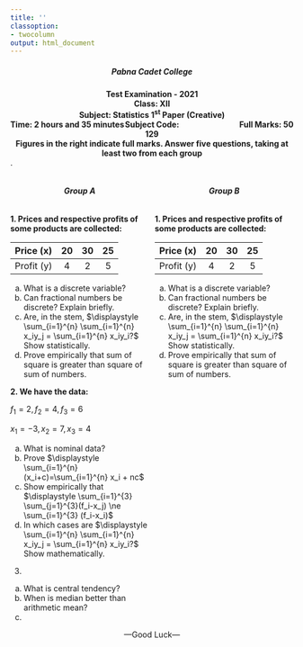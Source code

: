 ---
title: ''
classoption:
- twocolumn
output: html_document
---
<div style="font-weight: bold;">
<center><h5>Pabna Cadet College</h5></center>

<center>Test Examination - 2021<center>
<center>Class: XII</center>
<center>Subject: Statistics 1^st^ Paper (Creative)</center> 

<div style="float: left">Time: 2 hours and 35 minutes</div>
<div style="float: right">Full Marks: 50</div>
<div style="margin: 0 auto; width: 100px;">Subject Code: 129</div>
<div style="float: left">Figures in the right indicate full marks. Answer five questions, taking at least two from each group</div>
</div>

.

:::: {style="display: grid; grid-template-columns: 1fr 1fr; grid-column-gap: 10px;"}

::: {}
<center><h6>**Group A**</h6></center>

**1. Prices and respective profits of some products are collected:**

| Price (x) 	| 20 	| 30 	| 25 	|
|:---:	|:---:	|:---:	|:---:	|
| Profit (y) 	| 4 	| 2 	| 5 	|

a. What is a discrete variable?
b. Can fractional numbers be discrete? Explain briefly. 
c. Are, in the stem, $\displaystyle \sum_{i=1}^{n} \sum_{i=1}^{n} x_iy_j = \sum_{i=1}^{n} x_iy_i?$ Show statistically.
d. Prove empirically that sum of square is greater than square of sum of numbers. 

**2. We have the data:**

   $f_1=2, f_2 = 4, f_3 = 6$

   $x_1 = -3, x_2 =7, x_3 = 4$

a. What is nominal data?
b. Prove $\displaystyle \sum_{i=1}^{n} (x_i+c)=\sum_{i=1}^{n} x_i + nc$
c. Show empirically that $\displaystyle \sum_{i=1}^{3} \sum_{j=1}^{3}(f_i-x_j) \ne \sum_{i=1}^{3} (f_i-x_i)$
d. In which cases are $\displaystyle \sum_{i=1}^{n} \sum_{i=1}^{n} x_iy_j = \sum_{i=1}^{n} x_iy_i?$ Show mathematically.  

3. 

a. What is central tendency?
b. When is median better than arithmetic mean?
c. 

:::

::: {}
<center><h6>**Group B**</h6></center>

**1. Prices and respective profits of some products are collected:**

| Price (x) 	| 20 	| 30 	| 25 	|
|:---:	|:---:	|:---:	|:---:	|
| Profit (y) 	| 4 	| 2 	| 5 	|

a. What is a discrete variable?
b. Can fractional numbers be discrete? Explain briefly. 
c. Are, in the stem, $\displaystyle \sum_{i=1}^{n} \sum_{i=1}^{n} x_iy_j = \sum_{i=1}^{n} x_iy_i?$ Show statistically.
d. Prove empirically that sum of square is greater than square of sum of numbers. 
:::

::::

<center>---Good Luck---</center>